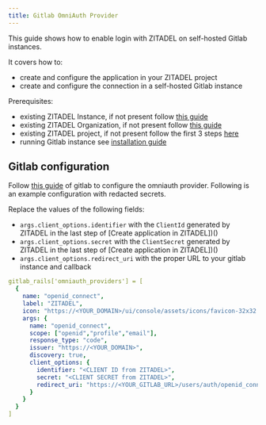 ```yaml
---
title: Gitlab OmniAuth Provider
---
```




This guide shows how to enable login with ZITADEL on self-hosted Gitlab instances.

It covers how to:

- create and configure the application in your ZITADEL project
- create and configure the connection in a self-hosted Gitlab instance

Prerequisites:

- existing ZITADEL Instance, if not present follow [this guide](/guides/start/quickstart)
- existing ZITADEL Organization, if not present follow [this guide](/guides/manage/console/organizations)
- existing ZITADEL project, if not present follow the first 3 steps [here](/guides/manage/console/projects)
- running Gitlab instance see [installation guide](https://docs.gitlab.com/ee/install/)

<CreateApp appType="web" authType="code" appName="Gitlab" redirectURI="https://<your_gitlab_url>/users/auth/openid_connect/callback"/>

## Gitlab configuration

Follow [this guide](https://docs.gitlab.com/ee/administration/auth/oidc.html) of gitlab to configure the omniauth provider. Following is an example configuration with redacted secrets.

Replace the values of the following fields:

- `args.client_options.identifier` with the `ClientId` generated by ZITADEL in the last step of [Create application in ZITADEL])()
- `args.client_options.secret` with the `ClientSecret` generated by ZITADEL in the last step of [Create application in ZITADEL])()
- `args.client_options.redirect_uri` with the proper URL to your gitlab instance and callback

```yaml
gitlab_rails['omniauth_providers'] = [
  {
    name: "openid_connect",
    label: "ZITADEL",
    icon: "https://<YOUR_DOMAIN>/ui/console/assets/icons/favicon-32x32.png",
    args: {
      name: "openid_connect",
      scope: ["openid","profile","email"],
      response_type: "code",
      issuer: "https://<YOUR_DOMAIN>",
      discovery: true,
      client_options: {
        identifier: "<CLIENT ID from ZITADEL>",
        secret: "<CLIENT SECRET from ZITADEL>",
        redirect_uri: "https://<YOUR_GITLAB_URL>/users/auth/openid_connect/callback"
      }
    }
  }
]
```
